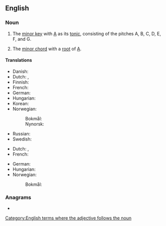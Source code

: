{{also|A-minor}}
==English==

===Noun===
{{en-noun|-}}

# {{lb|en|music}} The [[minor key]] with [[A]] as its [[tonic]], consisting of the pitches A, B, C, D, E, F, and G.
# {{lb|en|music}} The [[minor chord]] with a [[root]] of [[A]].

====Translations====
{{trans-top|minor key}}
* Danish: {{t|da|a-moll|c}}
* Dutch: {{t+|nl|a-mineur}}, {{t+|nl|a-klein}}
* Finnish: {{t+|fi|molli|alt=a-molli}}
* French: {{t+|fr|la mineur|m}}
* German: {{t+|de|a-Moll|n}}
* Hungarian: {{t+|hu|a-moll}}
* Korean: {{t|ko|가 단조}}
* Norwegian:
*: Bokmål: {{t|nb|a-moll|m}}
*: Nynorsk: {{t|nn|a-moll|m}}
{{trans-mid}}
* Russian: {{t|ru|ля мино́р|m}}
* Swedish: {{t+|sv|a-moll}}
{{trans-bottom}}

{{trans-top|minor chord}}
* Dutch: {{t+|nl|a-mineur}}, {{t+|nl|a-klein}}
* French: {{t+|fr|la mineur|m}}
{{trans-mid}}
* German: {{t+|de|a-Moll|n}}
* Hungarian: {{t+|hu|a-moll}}
* Norwegian:
*: Bokmål: {{t|nb|a-moll|m}}
{{trans-bottom}}

===Anagrams===
* {{anagrams|en|a=aimnor|Mainor|Marion|Morian|Romani|Romina|in mora|inamor|mainor|manoir|roamin'}}

[[Category:English terms where the adjective follows the noun]]